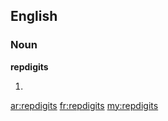 ==English==

===Noun===
'''repdigits'''

# {{plural of|[[repdigit]]}}

[[ar:repdigits]]
[[fr:repdigits]]
[[my:repdigits]]